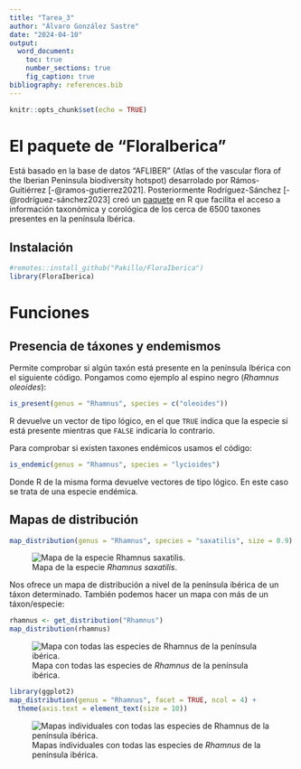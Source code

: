 ```yaml
---
title: "Tarea_3"
author: "Álvaro González Sastre"
date: "2024-04-10"
output:
  word_document:
    toc: true
    number_sections: true
    fig_caption: true
bibliography: references.bib
---
```


```r
knitr::opts_chunk$set(echo = TRUE)
```

# El paquete de "FloraIberica"

Está basado en la base de datos "AFLIBER" (Atlas of the vascular flora of the Iberian Peninsula biodiversity hotspot) desarrolado por Rámos-Guitiérrez [-@ramos-gutierrez2021]. Posteriormente Rodríguez-Sánchez [-@rodríguez-sánchez2023] creó un [paquete](https://pakillo.github.io/FloraIberica/) en R que facilita el acceso a información taxonómica y corológica de los cerca de 6500 taxones presentes en la península Ibérica.

## Instalación

```r
#remotes::install_github("Pakillo/FloraIberica")
library(FloraIberica)
```

# Funciones

## Presencia de táxones y endemismos

Permite comprobar si algún taxón está presente en la península Ibérica con el siguiente código. Pongamos como ejemplo al espino negro (*Rhamnus oleoides*):

```r
is_present(genus = "Rhamnus", species = c("oleoides"))
```

R devuelve un vector de tipo lógico, en el que `TRUE` indica que la especie sí está presente mientras que `FALSE` indicaría lo contrario.

Para comprobar si existen taxones endémicos usamos el código:

```r
is_endemic(genus = "Rhamnus", species = "lycioides")
```

Donde R de la misma forma devuelve vectores de tipo lógico. En este caso se trata de una especie endémica.

## Mapas de distribución

```r
map_distribution(genus = "Rhamnus", species = "saxatilis", size = 0.9)
```

![Mapa de la especie *Rhamnus saxatilis*.](saxatilis.png)

Nos ofrece un mapa de distribución a nivel de la península ibérica de un táxon determinado. También podemos hacer un mapa con más de un táxon/especie:

```r
rhamnus <- get_distribution("Rhamnus")
map_distribution(rhamnus)
```

![Mapa con todas las especies de *Rhamnus* de la península ibérica.](rhamnus_j.png)

```r
library(ggplot2)
map_distribution(genus = "Rhamnus", facet = TRUE, ncol = 4) + 
  theme(axis.text = element_text(size = 10))
```
![Mapas individuales con todas las especies de *Rhamnus* de la península ibérica.](rhamnus_s.png)
